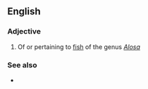 ==English==

===Adjective===
{{en-adj|-}}

# Of or pertaining to [[fish]] of the genus ''[[Alosa]]''

===See also===
* {{l|en|shad}}